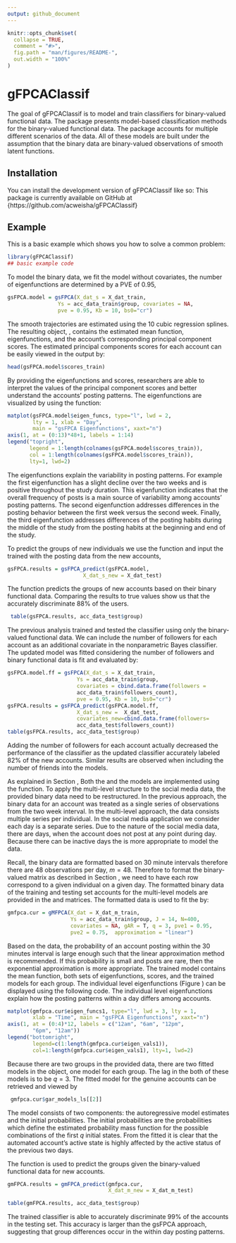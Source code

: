 ```yaml
---
output: github_document
---
```


<!-- README.md is generated from README.Rmd. Please edit that file -->

```r
knitr::opts_chunk$set(
  collapse = TRUE,
  comment = "#>",
  fig.path = "man/figures/README-",
  out.width = "100%"
)
```

# gFPCAClassif

<!-- badges: start -->
<!-- badges: end -->

The goal of gFPCAClassif is to model and train classifiers for binary-valued functional data. The package presents model-based classification methods for the binary-valued functional data. The package accounts for multiple different scenarios of the data. All of these models are built under the assumption that the binary data are binary-valued observations of smooth latent functions.

## Installation

You can install the development version of gFPCAClassif like so: This package is currently available on GitHub at {https://github.com/acweisha/gFPCAClassif}

## Example

This is a basic example which shows you how to solve a common problem:

```r
library(gFPCAClassif)
## basic example code
```

To model the binary data, we fit the \emph{gsFPCA} model without covariates, the number of eigenfunctions    are determined by a PVE of 0.95,


```r
gsFPCA.model = gsFPCA(X_dat_s = X_dat_train,
                Ys = acc_data_train$group, covariates = NA,
                pve = 0.95, Kb = 10, bs0="cr")
```

The smooth trajectories are estimated using the 10 cubic regression splines. The resulting object, \emph{gsFPCA.model}, contains the estimated mean function, eigenfunctions, and the account's corresponding principal component scores. The estimated principal components scores for each account can be easily viewed in the output by: 

```r
head(gsFPCA.model$scores_train)
```

By providing the eigenfunctions and scores, researchers are able to interpret the values of the principal component scores and better understand the accounts' posting patterns. The eigenfunctions are visualized by using the \emph{matplot()} function:

```r
matplot(gsFPCA.model$eigen_funcs, type="l", lwd = 2, 
        lty = 1, xlab = "Day", 
        main = "gsFPCA Eigenfunctions", xaxt="n")
axis(1, at = (0:13)*48+1, labels = 1:14)
legend("topright", 
       legend = 1:length(colnames(gsFPCA.model$scores_train)),
       col = 1:length(colnames(gsFPCA.model$scores_train)), 
       lty=1, lwd=2)
```

The eigenfunctions explain the variability in posting patterns. For example the first eigenfunction has a slight decline over the two weeks and is positive throughout the study duration. This eigenfunction indicates that the overall frequency of posts is a main source of variability among accounts' posting patterns. The second eigenfunction addresses differences in the posting behavior between the first week versus the second week. Finally, the third eigenfunction addresses differences of the posting habits during the middle of the study from the posting habits at the beginning and end of the study. 

To predict the groups of new individuals we use the \emph{gsFPCA\_predict()} function and input the trained \emph{gsFPCA} with the posting data from the new accounts,

```r
gsFPCA.results = gsFPCA_predict(gsFPCA.model,
                        X_dat_s_new = X_dat_test)
```


The \emph{gsFPCA\_predict()} function predicts the groups of new accounts based on their binary functional data. Comparing the results to true values show us that the \emph{gsFPCA} accurately discriminate 88\% of the users. 

```r
 table(gsFPCA.results, acc_data_test$group)
```

The previous analysis trained and tested the classifier using only the binary-valued functional data. We can include the number of followers for each account as an additional covariate in the nonparametric Bayes classifier. The updated model was fitted considering the number of followers and binary functional data is fit and evaluated by: 

```r
gsFPCA.model.ff = gsFPCA(X_dat_s = X_dat_train,
                      Ys = acc_data_train$group, 
                      covariates = cbind.data.frame(followers =
                      acc_data_train$followers_count),
                      pve = 0.95, Kb = 10, bs0="cr")
gsFPCA.results = gsFPCA_predict(gsFPCA.model.ff,
                      X_dat_s_new =  X_dat_test,
                      covariates_new=cbind.data.frame(followers=
                      acc_data_test$followers_count))
table(gsFPCA.results, acc_data_test$group)
```

Adding the number of followers for each account actually decreased the performance of the classifier as the updated classifier accurately labeled 82\% of the new accounts. Similar results are observed when including the number of friends into the models. 



As explained in Section \ref{sec:Function_arguments}, Both the \emph{gmFPCA} and the \emph{gmFPCA+gAR} models are implemented using the \emph{gmFPCA()} function. To apply the multi-level structure to the social media data, the provided binary data need to be restructured. In the previous approach, the binary data for an account was treated as a single series of observations from the two week interval. In the multi-level approach, the data consists multiple series per individual. In the social media application we consider each day is a separate series. Due to the nature of the social media data, there are days, when the account does not post at any point during day.  Because there can be inactive days the \emph{gmFPCA+gAR} is more appropriate to model the data. 

Recall, the binary data are formatted based on 30 minute intervals therefore there are 48 observations per day, $m=48$. Therefore to format the binary-valued matrix as described in Section \ref{sec:Function_arguments}, we need to have each row correspond to a given individual on a given day. The formatted binary data of the training and testing set accounts for the multi-level models are provided in the \emph{X\_dat\_m\_train} and \emph{X\_dat\_m\_test} matrices. The formatted data is used to fit the \emph{gmFPCA+gAR} by:


```r
gmfpca.cur = gMFPCA(X_dat = X_dat_m_train,
                    Ys = acc_data_train$group, J = 14, N=400, 
                    covariates = NA, gAR = T, q = 3, pve1 = 0.95,
                    pve2 = 0.75,  approximation = "linear")
```

Based on the data, the probability of an account posting within the 30 minutes interval is large enough such that the linear approximation method is recommended. If this probability is small and posts are rare, then the exponential approximation is more appropriate. 
The trained \emph{gmfpca} model contains the mean function, both sets of eigenfunctions, scores, and the trained \emph{gAR} models for each group. The individual level eigenfunctions (Figure \ref{fig:eigen_functions1}) can be displayed using the following code. The individual level eigenfunctions    explain how the posting patterns within a day differs among accounts.  

```r
matplot(gmfpca.cur$eigen_funcs1, type="l", lwd = 3, lty = 1,
        xlab = "Time", main = "gsFPCA Eigenfunctions", xaxt="n")
axis(1, at = (0:4)*12, labels = c("12am", "6am", "12pm",
        "6pm", "12am"))
legend("bottomright", 
        legend=c(1:length(gmfpca.cur$eigen_vals1)),
        col=1:length(gmfpca.cur$eigen_vals1), lty=1, lwd=2)
```

Because there are two groups in the provided data, there are two fitted \emph{gAR} models in the \emph{gmfpca.cur} object, one \emph{gAR} model for each group. The lag in the both of these \emph{gAR} models is to be $q=3$. The fitted \emph{gAR} model for the genuine accounts can be retrieved and viewed by

```r
 gmfpca.cur$gar_models_ls[[2]]
```


The model consists of two components: the autoregressive model estimates and the initial probabilities. The initial probabilities are the probabilities which define the estimated probability mass function for the possible combinations of the first $q$ initial states. From the fitted \emph{gAR} it is clear that the automated account's active state is highly affected by the active status of the previous two days. 

The \emph{gmFPCA\_predict()} function is used to predict the groups given the binary-valued functional data for new accounts. 

```r
gmFPCA.results = gmFPCA_predict(gmfpca.cur, 
                                X_dat_m_new = X_dat_m_test)

table(gmFPCA.results, acc_data_test$group)
```

The trained \emph{gmFPCA+gAR} classifier is able to accurately discriminate 99\% of the accounts in the testing set. This accuracy is larger than the gsFPCA approach, suggesting that group differences occur in the within day posting patterns. 








